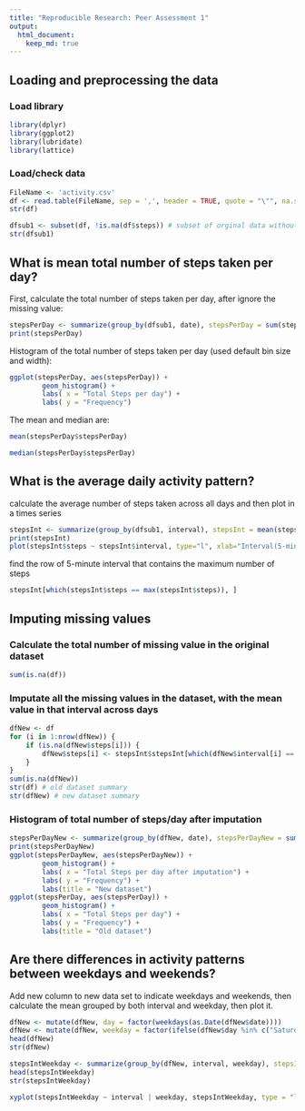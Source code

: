 ```yaml
---
title: "Reproducible Research: Peer Assessment 1"
output: 
  html_document:
    keep_md: true
---
```


## Loading and preprocessing the data
### Load library 
```r
library(dplyr)
library(ggplot2)
library(lubridate)
library(lattice)
```

### Load/check data
```r
FileName <- 'activity.csv'
df <- read.table(FileName, sep = ',', header = TRUE, quote = "\"", na.strings = "", stringsAsFactors = FALSE, colClasses = c("numeric", "character","integer"))
str(df)

dfsub1 <- subset(df, !is.na(df$steps)) # subset of orginal data without missing value
str(dfsub1)
```

## What is mean total number of steps taken per day?
First, calculate the total number of steps taken per day, after ignore the missing value:
```r
stepsPerDay <- summarize(group_by(dfsub1, date), stepsPerDay = sum(steps))
print(stepsPerDay)
```

Histogram of the total number of steps taken per day (used default bin size and width):
```r
ggplot(stepsPerDay, aes(stepsPerDay)) + 
        geom_histogram() +
        labs( x = "Total Steps per day") +
        labs( y = "Frequency")
```

The mean and median are:
```r
mean(stepsPerDay$stepsPerDay)

median(stepsPerDay$stepsPerDay)
```
## What is the average daily activity pattern?
calculate the average number of steps taken across all days and then plot in a times series
```r
stepsInt <- summarize(group_by(dfsub1, interval), stepsInt = mean(steps))
print(stepsInt)
plot(stepsInt$steps ~ stepsInt$interval, type="l", xlab="Interval(5-mins)", ylab="Average Steps across days")
```

find the row of 5-minute interval that contains the maximum number of steps
```r
stepsInt[which(stepsInt$steps == max(stepsInt$steps)), ]
```

## Imputing missing values
### Calculate the total number of missing value in the original dataset
```r
sum(is.na(df)) 
```
### Imputate all the missing values in the dataset, with the mean value in that interval across days
```r
dfNew <- df 
for (i in 1:nrow(dfNew)) {
    if (is.na(dfNew$steps[i])) {
        dfNew$steps[i] <- stepsInt$stepsInt[which(dfNew$interval[i] == stepsInt$interval)]
    }
}
sum(is.na(dfNew))
str(df) # old dataset summary
str(dfNew) # new dataset summary
```

### Histogram of total number of steps/day after imputation
```r
stepsPerDayNew <- summarize(group_by(dfNew, date), stepsPerDayNew = sum(steps))
print(stepsPerDayNew)
ggplot(stepsPerDayNew, aes(stepsPerDayNew)) + 
        geom_histogram() +
        labs( x = "Total Steps per day after imputation") +
        labs( y = "Frequency") +
        labs(title = "New dataset")
ggplot(stepsPerDay, aes(stepsPerDay)) + 
        geom_histogram() +
        labs( x = "Total Steps per day") +
        labs( y = "Frequency") +
        labs(title = "Old dataset")

```

## Are there differences in activity patterns between weekdays and weekends?

Add new column to new data set to indicate weekdays and weekends, then calculate the mean grouped by both interval and weekday, then plot it.
```r
dfNew <- mutate(dfNew, day = factor(weekdays(as.Date(dfNew$date))))
dfNew <- mutate(dfNew, weekday = factor(ifelse(dfNew$day %in% c("Saturday", "Sunday"), "Weekend", "Weekday")))
head(dfNew)
str(dfNew)

stepsIntWeekday <- summarize(group_by(dfNew, interval, weekday), stepsIntWeekday = mean(steps))
head(stepsIntWeekday)
str(stepsIntWeekday)

xyplot(stepsIntWeekday ~ interval | weekday, stepsIntWeekday, type = "l", layout = c(1, 2), xlab="Interval(5-mins)", ylab="Average Steps")
```

